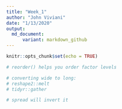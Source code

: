 ```yaml
---
title: "Week_1"
author: "John Viviani"
date: "1/13/2020"
output:
  md_document:
      variant: markdown_github
---
```


```r
knitr::opts_chunk$set(echo = TRUE)
```

```r
# reorder() helps you order factor levels

# converting wide to long:
# reshape2::melt
# tidyr::gather

# spread will invert it

```

